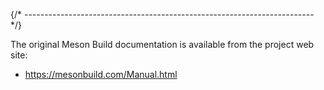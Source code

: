 
{/* ------------------------------------------------------------------------ */}

The original Meson Build documentation is available from
the project web site:

- https://mesonbuild.com/Manual.html
